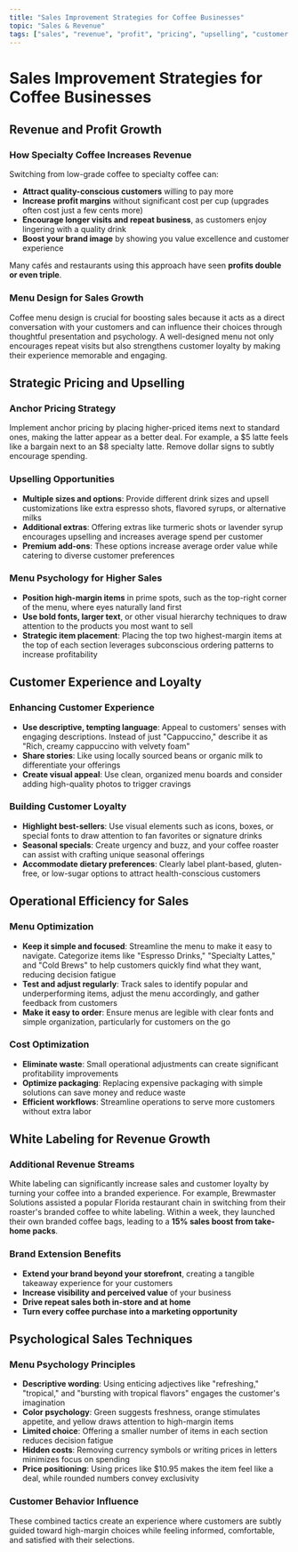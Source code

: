 ```yaml
---
title: "Sales Improvement Strategies for Coffee Businesses"
topic: "Sales & Revenue"
tags: ["sales", "revenue", "profit", "pricing", "upselling", "customer experience", "menu psychology", "profitability"]
---
```


# Sales Improvement Strategies for Coffee Businesses

## Revenue and Profit Growth

### How Specialty Coffee Increases Revenue
Switching from low-grade coffee to specialty coffee can:
- **Attract quality-conscious customers** willing to pay more
- **Increase profit margins** without significant cost per cup (upgrades often cost just a few cents more)
- **Encourage longer visits and repeat business**, as customers enjoy lingering with a quality drink
- **Boost your brand image** by showing you value excellence and customer experience

Many cafés and restaurants using this approach have seen **profits double or even triple**.

### Menu Design for Sales Growth
Coffee menu design is crucial for boosting sales because it acts as a direct conversation with your customers and can influence their choices through thoughtful presentation and psychology. A well-designed menu not only encourages repeat visits but also strengthens customer loyalty by making their experience memorable and engaging.

## Strategic Pricing and Upselling

### Anchor Pricing Strategy
Implement anchor pricing by placing higher-priced items next to standard ones, making the latter appear as a better deal. For example, a $5 latte feels like a bargain next to an $8 specialty latte. Remove dollar signs to subtly encourage spending.

### Upselling Opportunities
- **Multiple sizes and options**: Provide different drink sizes and upsell customizations like extra espresso shots, flavored syrups, or alternative milks
- **Additional extras**: Offering extras like turmeric shots or lavender syrup encourages upselling and increases average spend per customer
- **Premium add-ons**: These options increase average order value while catering to diverse customer preferences

### Menu Psychology for Higher Sales
- **Position high-margin items** in prime spots, such as the top-right corner of the menu, where eyes naturally land first
- **Use bold fonts, larger text**, or other visual hierarchy techniques to draw attention to the products you most want to sell
- **Strategic item placement**: Placing the top two highest-margin items at the top of each section leverages subconscious ordering patterns to increase profitability

## Customer Experience and Loyalty

### Enhancing Customer Experience
- **Use descriptive, tempting language**: Appeal to customers' senses with engaging descriptions. Instead of just "Cappuccino," describe it as "Rich, creamy cappuccino with velvety foam"
- **Share stories**: Like using locally sourced beans or organic milk to differentiate your offerings
- **Create visual appeal**: Use clean, organized menu boards and consider adding high-quality photos to trigger cravings

### Building Customer Loyalty
- **Highlight best-sellers**: Use visual elements such as icons, boxes, or special fonts to draw attention to fan favorites or signature drinks
- **Seasonal specials**: Create urgency and buzz, and your coffee roaster can assist with crafting unique seasonal offerings
- **Accommodate dietary preferences**: Clearly label plant-based, gluten-free, or low-sugar options to attract health-conscious customers

## Operational Efficiency for Sales

### Menu Optimization
- **Keep it simple and focused**: Streamline the menu to make it easy to navigate. Categorize items like "Espresso Drinks," "Specialty Lattes," and "Cold Brews" to help customers quickly find what they want, reducing decision fatigue
- **Test and adjust regularly**: Track sales to identify popular and underperforming items, adjust the menu accordingly, and gather feedback from customers
- **Make it easy to order**: Ensure menus are legible with clear fonts and simple organization, particularly for customers on the go

### Cost Optimization
- **Eliminate waste**: Small operational adjustments can create significant profitability improvements
- **Optimize packaging**: Replacing expensive packaging with simple solutions can save money and reduce waste
- **Efficient workflows**: Streamline operations to serve more customers without extra labor

## White Labeling for Revenue Growth

### Additional Revenue Streams
White labeling can significantly increase sales and customer loyalty by turning your coffee into a branded experience. For example, Brewmaster Solutions assisted a popular Florida restaurant chain in switching from their roaster's branded coffee to white labeling. Within a week, they launched their own branded coffee bags, leading to a **15% sales boost from take-home packs**.

### Brand Extension Benefits
- **Extend your brand beyond your storefront**, creating a tangible takeaway experience for your customers
- **Increase visibility and perceived value** of your business
- **Drive repeat sales both in-store and at home**
- **Turn every coffee purchase into a marketing opportunity**

## Psychological Sales Techniques

### Menu Psychology Principles
- **Descriptive wording**: Using enticing adjectives like "refreshing," "tropical," and "bursting with tropical flavors" engages the customer's imagination
- **Color psychology**: Green suggests freshness, orange stimulates appetite, and yellow draws attention to high-margin items
- **Limited choice**: Offering a smaller number of items in each section reduces decision fatigue
- **Hidden costs**: Removing currency symbols or writing prices in letters minimizes focus on spending
- **Price positioning**: Using prices like $10.95 makes the item feel like a deal, while rounded numbers convey exclusivity

### Customer Behavior Influence
These combined tactics create an experience where customers are subtly guided toward high-margin choices while feeling informed, comfortable, and satisfied with their selections.
